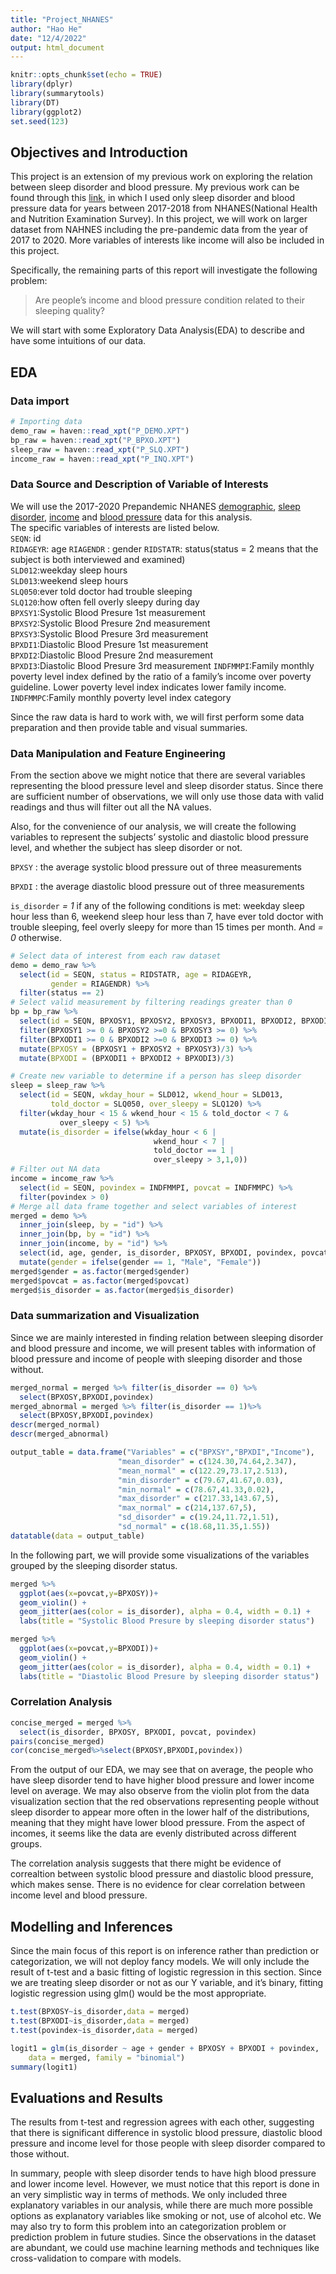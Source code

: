 ---
title: "Project_NHANES"
author: "Hao He"
date: "12/4/2022"
output: html_document
---

```{r setup, include=FALSE}
knitr::opts_chunk$set(echo = TRUE)
library(dplyr)
library(summarytools)
library(DT)
library(ggplot2)
set.seed(123)
```

## Objectives and Introduction  

This project is an extension of my previous work on exploring the relation between sleep disorder and blood pressure. My previous work can be found through this [link](https://github.com/hhaohe513/final_project), in which I used only sleep disorder and blood pressure data for years between 2017-2018 from NHANES(National Health and Nutrition Examination Survey). In this project, we will work on larger dataset from NAHNES including the pre-pandemic data from the year of 2017 to 2020. More variables of interests like income will also be included in this project.

Specifically, the remaining parts of this report will investigate the following problem:

>Are people's income and blood pressure condition related to their sleeping quality?

We will start with some Exploratory Data Analysis(EDA) to describe and have some intuitions of our data.

## EDA

### Data import

```{r load data, include = TRUE}
# Importing data
demo_raw = haven::read_xpt("P_DEMO.XPT")
bp_raw = haven::read_xpt("P_BPXO.XPT")
sleep_raw = haven::read_xpt("P_SLQ.XPT")
income_raw = haven::read_xpt("P_INQ.XPT")
```

### Data Source and Description of Variable of Interests

We will use the 2017-2020 Prepandemic NHANES [demographic](https://wwwn.cdc.gov/Nchs/Nhanes/2017-2018/P_DEMO.XPT),
[sleep disorder](https://wwwn.cdc.gov/Nchs/Nhanes/2017-2018/P_SLQ.XPT), [income](https://wwwn.cdc.gov/Nchs/Nhanes/2017-2018/P_INQ.XPT) and
[blood pressure](https://wwwn.cdc.gov/Nchs/Nhanes/2017-2018/P_BPQ.XPT) data
for this analysis.    
The specific variables of interests are listed below.  
`SEQN`: id  
`RIDAGEYR`: age
`RIAGENDR` : gender
`RIDSTATR`: status(status = 2 means that the subject is both interviewed and examined)  
`SLD012`:weekday sleep hours  
`SLD013`:weekend sleep hours  
`SLQ050`:ever told doctor had trouble sleeping  
`SLQ120`:how often fell overly sleepy during day  
`BPXSY1`:Systolic Blood Presure 1st measurement  
`BPXSY2`:Systolic Blood Presure 2nd measurement  
`BPXSY3`:Systolic Blood Presure 3rd measurement  
`BPXDI1`:Diastolic Blood Presure 1st measurement  
`BPXDI2`:Diastolic Blood Presure 2nd measurement  
`BPXDI3`:Diastolic Blood Presure 3rd measurement
`INDFMMPI`:Family monthly poverty level index defined by the ratio of a family's income over poverty guideline. Lower poverty level index indicates lower family income.
`INDFMMPC`:Family monthly poverty level index category

Since the raw data is hard to work with, we will first perform some data preparation and then provide table and visual summaries. 

### Data Manipulation and Feature Engineering

From the section above we might notice that there are several variables representing the blood pressure level and sleep disorder status. Since there are sufficient number of observations, we will only use those data with valid readings and thus will filter out all the NA values. 

Also, for the convenience of our analysis, we will create the following variables to represent the subjects' systolic 
and diastolic blood pressure level, and whether the subject has sleep disorder
or not.

`BPXSY` : the average systolic blood pressure out of three measurements  

`BPXDI` : the average diastolic blood pressure out of three measurements  

`is_disorder` *= 1*  if any of the following conditions is met: weekday sleep
hour less than 6, weekend sleep hour less than 7, have ever told doctor with
trouble sleeping, feel overly sleepy for more than 15 times per month. And *= 0* otherwise.

```{r some manipulation, include = TRUE}
# Select data of interest from each raw dataset
demo = demo_raw %>% 
  select(id = SEQN, status = RIDSTATR, age = RIDAGEYR,
         gender = RIAGENDR) %>%
  filter(status == 2)
# Select valid measurement by filtering readings greater than 0
bp = bp_raw %>%
  select(id = SEQN, BPXOSY1, BPXOSY2, BPXOSY3, BPXODI1, BPXODI2, BPXODI3) %>%
  filter(BPXOSY1 >= 0 & BPXOSY2 >=0 & BPXOSY3 >= 0) %>%
  filter(BPXODI1 >= 0 & BPXODI2 >=0 & BPXODI3 >= 0) %>%
  mutate(BPXOSY = (BPXOSY1 + BPXOSY2 + BPXOSY3)/3) %>% 
  mutate(BPXODI = (BPXODI1 + BPXODI2 + BPXODI3)/3)

# Create new variable to determine if a person has sleep disorder
sleep = sleep_raw %>%
  select(id = SEQN, wkday_hour = SLD012, wkend_hour = SLD013,
         told_doctor = SLQ050, over_sleepy = SLQ120) %>%
  filter(wkday_hour < 15 & wkend_hour < 15 & told_doctor < 7 & 
           over_sleepy < 5) %>%
  mutate(is_disorder = ifelse(wkday_hour < 6 |
                                wkend_hour < 7 |
                                told_doctor == 1 |
                                over_sleepy > 3,1,0))
# Filter out NA data
income = income_raw %>%
  select(id = SEQN, povindex = INDFMMPI, povcat = INDFMMPC) %>%
  filter(povindex > 0)
# Merge all data frame together and select variables of interest
merged = demo %>%
  inner_join(sleep, by = "id") %>%
  inner_join(bp, by = "id") %>%
  inner_join(income, by = "id") %>%
  select(id, age, gender, is_disorder, BPXOSY, BPXODI, povindex, povcat) %>%
  mutate(gender = ifelse(gender == 1, "Male", "Female"))
merged$gender = as.factor(merged$gender)
merged$povcat = as.factor(merged$povcat)
merged$is_disorder = as.factor(merged$is_disorder)
```

### Data summarization and Visualization

Since we are mainly interested in finding relation between sleeping disorder and blood pressure and income, we will present tables with information of blood pressure and income of people with sleeping disorder and those without.

```{r table1,include=FALSE}
merged_normal = merged %>% filter(is_disorder == 0) %>% 
  select(BPXOSY,BPXODI,povindex)
merged_abnormal = merged %>% filter(is_disorder == 1)%>% 
  select(BPXOSY,BPXODI,povindex)
descr(merged_normal)
descr(merged_abnormal)
```

```{r table2, include = TRUE}
output_table = data.frame("Variables" = c("BPXSY","BPXDI","Income"),
                        "mean_disorder" = c(124.30,74.64,2.347),
                        "mean_normal" = c(122.29,73.17,2.513),
                        "min_disorder" = c(79.67,41.67,0.03),
                        "min_normal" = c(78.67,41.33,0.02),
                        "max_disorder" = c(217.33,143.67,5),
                        "max_normal" = c(214,137.67,5),
                        "sd_disorder" = c(19.24,11.72,1.51),
                        "sd_normal" = c(18.68,11.35,1.55))
datatable(data = output_table)
```

In the following part, we will provide some visualizations of the variables grouped by the sleeping disorder status.

```{r visualization1, include = TRUE}
merged %>%
  ggplot(aes(x=povcat,y=BPXOSY))+
  geom_violin() +
  geom_jitter(aes(color = is_disorder), alpha = 0.4, width = 0.1) +
  labs(title = "Systolic Blood Presure by sleeping disorder status")
```
```{r visualization2, include = TRUE}
merged %>%
  ggplot(aes(x=povcat,y=BPXODI))+
  geom_violin() +
  geom_jitter(aes(color = is_disorder), alpha = 0.4, width = 0.1) +
  labs(title = "Diastolic Blood Presure by sleeping disorder status")
```
### Correlation Analysis

```{r correlation, include = TRUE}
concise_merged = merged %>% 
  select(is_disorder, BPXOSY, BPXODI, povcat, povindex)
pairs(concise_merged)
cor(concise_merged%>%select(BPXOSY,BPXODI,povindex))
```


From the output of our EDA, we may see that on average, the people who have sleep disorder tend to have higher blood pressure and lower income level on average. We may also observe from the violin plot from the data visualization section that the red observations representing people without sleep disorder to appear more often in the lower half of the distributions, meaning that they might have lower blood pressure. From the aspect of incomes, it seems like the data are evenly distributed across different groups.

The correlation analysis suggests that there might be evidence of correaltion between systolic blood pressure and diastolic blood pressure, which makes sense. There is no evidence for clear correlation between income level and blood pressure.

## Modelling and Inferences

Since the main focus of this report is on inference rather than prediction or categorization, we will not deploy fancy models. We will only include the result of t-test and a basic fitting of logistic regression in this section. Since we are treating sleep disorder or not as our Y variable, and it's binary, fitting logistic regression using glm() would be the most appropriate.

```{r ttest, include = TRUE}
t.test(BPXOSY~is_disorder,data = merged)
t.test(BPXODI~is_disorder,data = merged)
t.test(povindex~is_disorder,data = merged)
```
```{r regression1,include=TRUE}
logit1 = glm(is_disorder ~ age + gender + BPXOSY + BPXODI + povindex,
    data = merged, family = "binomial")
summary(logit1)
```



## Evaluations and Results

The results from t-test and regression agrees with each other, suggesting that there is significant difference in systolic blood pressure, diastolic blood pressure and income level for those people with sleep disorder compared to those without. 

In summary, people with sleep disorder tends to have high blood pressure and lower income level. However, we must notice that this report is done in an very simplistic way in terms of methods. We only included three explanatory variables in our analysis, while there are much more possible options as explanatory variables like smoking or not, use of alcohol etc. We may also try to form this problem into an categorization problem or prediction problem in future studies. Since the observations in the dataset are abundant, we could use machine learning methods and techniques like cross-validation to compare with models. 

